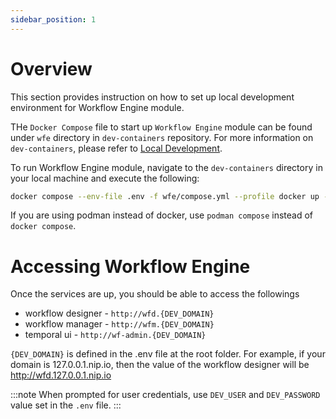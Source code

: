 ```yaml
---
sidebar_position: 1
---
```


# Overview

This section provides instruction on how to set up local development environment for Workflow Engine module.

THe `Docker Compose` file to start up `Workflow Engine` module can be found under `wfe` directory in `dev-containers`
repository. For more information on `dev-containers`, please refer to
[Local Development](../../get-started/local-development.mdx).

To run Workflow Engine module, navigate to the `dev-containers` directory in your local machine and execute the
following:

```bash
docker compose --env-file .env -f wfe/compose.yml --profile docker up -d
```

If you are using podman instead of docker, use `podman compose` instead of `docker compose`.

# Accessing Workflow Engine

Once the services are up, you should be able to access the followings

-   workflow designer - `http://wfd.{DEV_DOMAIN}`
-   workflow manager - `http://wfm.{DEV_DOMAIN}`
-   temporal ui - `http://wf-admin.{DEV_DOMAIN}`

`{DEV_DOMAIN}` is defined in the .env file at the root folder. For example, if your domain is 127.0.0.1.nip.io, then the
value of the workflow designer will be http://wfd.127.0.0.1.nip.io

:::note
When prompted for user credentials, use `DEV_USER` and `DEV_PASSWORD` value set in the `.env` file.
:::
